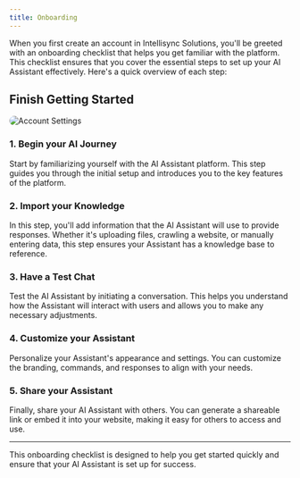 ```yaml
---
title: Onboarding
---
```


When you first create an account in Intellisync Solutions, you'll be greeted with an onboarding checklist that helps you get familiar with the platform. This checklist ensures that you cover the essential steps to set up your AI Assistant effectively. Here's a quick overview of each step:

## Finish Getting Started

<img 
  src="https://utfs.io/f/ca99e6c4-ee8c-4d9a-9c7e-9064b3dd3af2-ckljv.png" 
  alt="Account Settings" 
  style="border-radius: 20px;" 
/> 

### 1. Begin your AI Journey
Start by familiarizing yourself with the AI Assistant platform. This step guides you through the initial setup and introduces you to the key features of the platform.

### 2. Import your Knowledge
In this step, you'll add information that the AI Assistant will use to provide responses. Whether it's uploading files, crawling a website, or manually entering data, this step ensures your Assistant has a knowledge base to reference.

### 3. Have a Test Chat
Test the AI Assistant by initiating a conversation. This helps you understand how the Assistant will interact with users and allows you to make any necessary adjustments.

### 4. Customize your Assistant
Personalize your Assistant's appearance and settings. You can customize the branding, commands, and responses to align with your needs.

### 5. Share your Assistant
Finally, share your AI Assistant with others. You can generate a shareable link or embed it into your website, making it easy for others to access and use.

---

This onboarding checklist is designed to help you get started quickly and ensure that your AI Assistant is set up for success.
